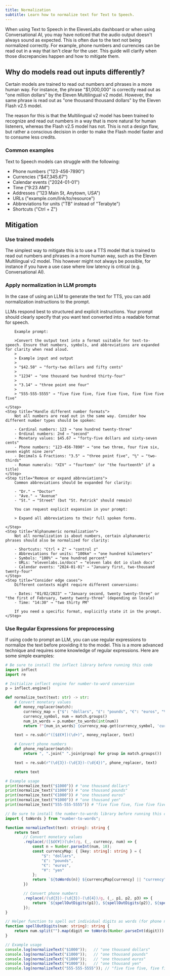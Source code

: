 ```yaml
---
title: Normalization
subtitle: Learn how to normalize text for Text to Speech.
---
```


When using Text to Speech in the ElevenLabs dashboard or when using Conversational AI, you may have noticed that the audio output doesn't always sound as expected. This is often due to the text not being normalized correctly. For example, phone numbers and currencies can be read out in a way that isn't clear for the user. This guide will clarify when those discrepancies happen and how to mitigate them.

## Why do models read out inputs differently?

Certain models are trained to read out numbers and phrases in a more human way. For instance, the phrase "$1,000,000" is correctly read out as "one million dollars" by the Eleven Multilingual v2 model. However, the same phrase is read out as "one thousand thousand dollars" by the Eleven Flash v2.5 model.

The reason for this is that the Multilingual v2 model has been trained to recognize and read out numbers in a way that is more natural for human listeners, whereas the Flash v2.5 model has not. This is not a design flaw, but rather a conscious decision in order to make the Flash model faster and to consume less credits.

### Common examples

Text to Speech models can struggle with the following:

- Phone numbers ("123-456-7890")
- Currencies ("$47,345.67")
- Calendar events ("2024-01-01")
- Time ("9:23 AM")
- Addresses ("123 Main St, Anytown, USA")
- URLs ("example.com/link/to/resource")
- Abbreviations for units ("TB" instead of "Terabyte")
- Shortcuts ("Ctrl + Z")

## Mitigation

### Use trained models

The simplest way to mitigate this is to use a TTS model that is trained to read out numbers and phrases in a more human way, such as the Eleven Multilingual v2 model. This however might not always be possible, for instance if you have a use case where low latency is critical (e.g. Conversational AI).

### Apply normalization in LLM prompts

In the case of using an LLM to generate the text for TTS, you can add normalization instructions to the prompt.

<Steps>
    <Step title="Use clear and explicit prompts">
        LLMs respond best to structured and explicit instructions. Your prompt should clearly specify that you want text converted into a readable format for speech.

        Example prompt:

        >Convert the output text into a format suitable for text-to-speech. Ensure that numbers, symbols, and abbreviations are expanded for clarity when read aloud.
        >
        > Example input and output
        >
        > "$42.50" → "forty-two dollars and fifty cents"
        >
        > "1234" → "one thousand two hundred thirty-four"
        >
        > "3.14" → "three point one four"
        >
        > "555-555-5555" → "five five five, five five five, five five five five"

    </Step>
    <Step title="Handle different number formats">
        Not all numbers are read out in the same way. Consider how different number types should be spoken:

        - Cardinal numbers: 123 → "one hundred twenty-three"
        - Ordinal numbers: 2nd → "second"
        - Monetary values: $45.67 → "forty-five dollars and sixty-seven cents"
        - Phone numbers: "123-456-7890" → "one two three, four five six, seven eight nine zero"
        - Decimals & Fractions: "3.5" → "three point five", "⅔" → "two-thirds"
        - Roman numerals: "XIV" → "fourteen" (or "the fourteenth" if a title)
    </Step>
    <Step title="Remove or expand abbreviations">
        Common abbreviations should be expanded for clarity:

        - "Dr." → "Doctor"
        - "Ave." → "Avenue"
        - "St." → "Street" (but "St. Patrick" should remain)

        You can request explicit expansion in your prompt:

        > Expand all abbreviations to their full spoken forms.

    </Step>
    <Step title="Alphanumeric normalization">
        Not all normalization is about numbers, certain alphanumeric phrases should also be normalized for clarity:

        - Shortcuts: "Ctrl + Z" → "control z"
        - Abbreviations for units: "100km" → "one hundred kilometers"
        - Symbols: "100%" → "one hundred percent"
        - URLs: "elevenlabs.io/docs" → "eleven labs dot io slash docs"
        - Calendar events: "2024-01-01" → "January first, two-thousand twenty-four"
    </Step>
    <Step title="Consider edge cases">
        Different contexts might require different conversions:

        - Dates: "01/02/2023" → "January second, twenty twenty-three" or "the first of February, twenty twenty-three" (depending on locale)
        - Time: "14:30" → "two thirty PM"

        If you need a specific format, explicitly state it in the prompt.
    </Step>
</Steps>

### Use Regular Expressions for preprocessing

If using code to prompt an LLM, you can use regular expressions to normalize the text before providing it to the model. This is a more advanced technique and requires some knowledge of regular expressions. Here are some simple examples:

<CodeBlocks>

```python title="normalize_text.py" maxLines=0
# Be sure to install the inflect library before running this code
import inflect
import re

# Initialize inflect engine for number-to-word conversion
p = inflect.engine()

def normalize_text(text: str) -> str:
    # Convert monetary values
    def money_replacer(match):
        currency_map = {"$": "dollars", "£": "pounds", "€": "euros", "¥": "yen"}
        currency_symbol, num = match.groups()
        num_in_words = p.number_to_words(int(num))
        return f"{num_in_words} {currency_map.get(currency_symbol, 'currency')}"

    text = re.sub(r"([$£€¥])(\d+)", money_replacer, text)

    # Convert phone numbers
    def phone_replacer(match):
        return ", ".join(" ".join(group) for group in match.groups())

    text = re.sub(r"(\d{3})-(\d{3})-(\d{4})", phone_replacer, text)

    return text

# Example usage
print(normalize_text("$1000")) # "one thousand dollars"
print(normalize_text("£1000")) # "one thousand pounds"
print(normalize_text("€1000")) # "one thousand euros"
print(normalize_text("¥1000")) # "one thousand yen"
print(normalize_text("555-555-5555")) # "five five five, five five five, five five five five"
```

```typescript title="normalizeText.ts" maxLines=0
// Be sure to install the number-to-words library before running this code
import { toWords } from "number-to-words";

function normalizeText(text: string): string {
    return text
        // Convert monetary values
        .replace(/([$£€¥])(\d+)/g, (_, currency, num) => {
            const n = Number.parseInt(num, 10);
            const currencyMap: { [key: string]: string } = {
                "$": "dollars",
                "£": "pounds",
                "€": "euros",
                "¥": "yen"
            };
            return `${toWords(n)} ${currencyMap[currency] || "currency"}`;
        })

        // Convert phone numbers
        .replace(/(\d{3})-(\d{3})-(\d{4})/g, (_, p1, p2, p3) => {
            return `${spellOutDigits(p1)}, ${spellOutDigits(p2)}, ${spellOutDigits(p3)}`;
        });
}

// Helper function to spell out individual digits as words (for phone numbers)
function spellOutDigits(num: string): string {
    return num.split("").map(digit => toWords(Number.parseInt(digit))).join(" ");
}

// Example usage
console.log(normalizeText("$1000"));   // "one thousand dollars"
console.log(normalizeText("£1000"));   // "one thousand pounds"
console.log(normalizeText("€1000"));   // "one thousand euros"
console.log(normalizeText("¥1000"));   // "one thousand yen"
console.log(normalizeText("555-555-5555")); // "five five five, five five five, five five five five"

```

</CodeBlocks>